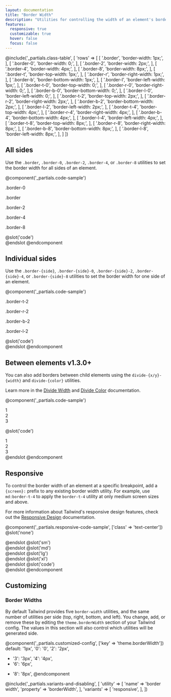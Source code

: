 ```yaml
---
layout: documentation
title: "Border Width"
description: "Utilities for controlling the width of an element's borders."
features:
  responsive: true
  customizable: true
  hover: false
  focus: false
---
```


@include('_partials.class-table', [
  'rows' => [
    [
      '.border',
      'border-width: 1px;',
    ],
    [
      '.border-0',
      'border-width: 0;',
    ],
    [
      '.border-2',
      'border-width: 2px;',
    ],
    [
      '.border-4',
      'border-width: 4px;',
    ],
    [
      '.border-8',
      'border-width: 8px;',
    ],
    [
      '.border-t',
      'border-top-width: 1px;',
    ],
    [
      '.border-r',
      'border-right-width: 1px;',
    ],
    [
      '.border-b',
      'border-bottom-width: 1px;',
    ],
    [
      '.border-l',
      'border-left-width: 1px;',
    ],
    [
      '.border-t-0',
      'border-top-width: 0;',
    ],
    [
      '.border-r-0',
      'border-right-width: 0;',
    ],
    [
      '.border-b-0',
      'border-bottom-width: 0;',
    ],
    [
      '.border-l-0',
      'border-left-width: 0;',
    ],
    [
      '.border-t-2',
      'border-top-width: 2px;',
    ],
    [
      '.border-r-2',
      'border-right-width: 2px;',
    ],
    [
      '.border-b-2',
      'border-bottom-width: 2px;',
    ],
    [
      '.border-l-2',
      'border-left-width: 2px;',
    ],
    [
      '.border-t-4',
      'border-top-width: 4px;',
    ],
    [
      '.border-r-4',
      'border-right-width: 4px;',
    ],
    [
      '.border-b-4',
      'border-bottom-width: 4px;',
    ],
    [
      '.border-l-4',
      'border-left-width: 4px;',
    ],
    [
      '.border-t-8',
      'border-top-width: 8px;',
    ],
    [
      '.border-r-8',
      'border-right-width: 8px;',
    ],
    [
      '.border-b-8',
      'border-bottom-width: 8px;',
    ],
    [
      '.border-l-8',
      'border-left-width: 8px;',
    ],
  ]
])

## All sides

Use the `.border`, `.border-0`, `.border-2`, `.border-4`, or `.border-8` utilities to set the border width for all sides of an element.

@component('_partials.code-sample')
<div className="flex">
  <div className="w-1/2 sm:flex-1">
    <p className="text-center text-sm text-gray-600 mb-1">.border-0</p>
    <div className="mx-auto w-12 h-12 sm:w-16 sm:h-16 bg-gray-400 border-0 border-gray-600"></div>
  </div>
  <div className="w-1/2 sm:flex-1">
    <p className="text-center text-sm text-gray-600 mb-1">.border</p>
    <div className="mx-auto w-12 h-12 sm:w-16 sm:h-16 bg-gray-400 border border-gray-600"></div>
  </div>
  <div className="w-1/2 sm:flex-1">
    <p className="text-center text-sm text-gray-600 mb-1">.border-2</p>
    <div className="mx-auto w-12 h-12 sm:w-16 sm:h-16 bg-gray-400 border-2 border-gray-600"></div>
  </div>
  <div className="w-1/2 sm:flex-1">
    <p className="text-center text-sm text-gray-600 mb-1">.border-4</p>
    <div className="mx-auto w-12 h-12 sm:w-16 sm:h-16 bg-gray-400 border-4 border-gray-600"></div>
  </div>
  <div className="w-1/2 sm:flex-1">
    <p className="text-center text-sm text-gray-600 mb-1">.border-8</p>
    <div className="mx-auto w-12 h-12 sm:w-16 sm:h-16 bg-gray-400 border-8 border-gray-600"></div>
  </div>
</div>
@slot('code')
<div className="border-0 border-gray-600 ..."></div>
<div className="border border-gray-600 ..."></div>
<div className="border-2 border-gray-600 ..."></div>
<div className="border-4 border-gray-600 ..."></div>
<div className="border-8 border-gray-600 ..."></div>
@endslot
@endcomponent

## Individual sides

Use the `.border-{side}`, `.border-{side}-0`, `.border-{side}-2`, `.border-{side}-4`, or `.border-{side}-8` utilities to set the border width for one side of an element.

@component('_partials.code-sample')
<div className="flex">
  <div className="w-1/2 sm:flex-1">
    <p className="text-center text-sm text-gray-600 mb-1">.border-t-2</p>
    <div className="mx-auto w-12 h-12 sm:w-16 sm:h-16 bg-gray-400 border-t-2 border-gray-600"></div>
  </div>
  <div className="w-1/2 sm:flex-1">
    <p className="text-center text-sm text-gray-600 mb-1">.border-r-2</p>
    <div className="mx-auto w-12 h-12 sm:w-16 sm:h-16 bg-gray-400 border-r-2 border-gray-600"></div>
  </div>
  <div className="w-1/2 sm:flex-1">
    <p className="text-center text-sm text-gray-600 mb-1">.border-b-2</p>
    <div className="mx-auto w-12 h-12 sm:w-16 sm:h-16 bg-gray-400 border-b-2 border-gray-600"></div>
  </div>
  <div className="w-1/2 sm:flex-1">
    <p className="text-center text-sm text-gray-600 mb-1">.border-l-2</p>
    <div className="mx-auto w-12 h-12 sm:w-16 sm:h-16 bg-gray-400 border-l-2 border-gray-600"></div>
  </div>
</div>
@slot('code')
<div className="border-t-2 border-gray-600 ..."></div>
<div className="border-r-2 border-gray-600 ..."></div>
<div className="border-b-2 border-gray-600 ..."></div>
<div className="border-l-2 border-gray-600 ..."></div>
@endslot
@endcomponent

<h2>
  <span className="flex items-center" data-heading-text>
    Between elements
    <span className="ml-3 inline-flex items-center px-3 py-1 rounded-full text-sm font-medium leading-4 bg-green-150 text-green-900">
      v1.3.0+
    </span>
  </span>
</h2>

You can also add borders between child elements using the `divide-{x/y}-{width}` and `divide-{color}` utilities.

Learn more in the [Divide Width](/docs/divide-width) and [Divide Color](/docs/divide-color) documentation.

@component('_partials.code-sample')
<div className="divide-y divide-gray-400">
  <div className="text-center py-2">1</div>
  <div className="text-center py-2">2</div>
  <div className="text-center py-2">3</div>
</div>

@slot('code')
<div className="divide-y divide-gray-400">
  <div className="text-center py-2">1</div>
  <div className="text-center py-2">2</div>
  <div className="text-center py-2">3</div>
</div>
@endslot
@endcomponent

## Responsive

To control the border width of an element at a specific breakpoint, add a `{screen}:` prefix to any existing border width utility. For example, use `md:border-t-4` to apply the `border-t-4` utility at only medium screen sizes and above.

For more information about Tailwind's responsive design features, check out the [Responsive Design](/docs/responsive-design) documentation.

@component('_partials.responsive-code-sample', ['class' => 'text-center'])
@slot('none')
<div className="w-24 h-24 mx-auto border-2 border-gray-600 bg-gray-400"></div>
@endslot
@slot('sm')
<div className="w-24 h-24 mx-auto border-2 border-t-8 border-gray-600 bg-gray-400"></div>
@endslot
@slot('md')
<div className="w-24 h-24 mx-auto border-2 border-t-8 border-r-8 border-gray-600 bg-gray-400"></div>
@endslot
@slot('lg')
<div className="w-24 h-24 mx-auto border-2 border-t-8 border-r-8 border-b-8 border-gray-600 bg-gray-400"></div>
@endslot
@slot('xl')
<div className="w-24 h-24 mx-auto border-8 border-gray-600 bg-gray-400"></div>
@endslot
@slot('code')
<div className="none:border-2 sm:border-t-8 md:border-r-8 lg:border-b-8 xl:border-8">
</div>
@endslot
@endcomponent

## Customizing

### Border Widths

By default Tailwind provides five `border-width` utilities, and the same number of utilities per side (top, right, bottom, and left). You change, add, or remove these by editing the `theme.borderWidth` section of your Tailwind config. The values in this section will also control which utilities will be generated side.

@component('_partials.customized-config', ['key' => 'theme.borderWidth'])
  default: '1px',
  '0': '0',
  '2': '2px',
+ '3': '3px',
  '4': '4px',
+ '6': '6px',
- '8': '8px',
@endcomponent

@include('_partials.variants-and-disabling', [
    'utility' => [
        'name' => 'border width',
        'property' => 'borderWidth',
    ],
    'variants' => [
        'responsive',
    ],
])
